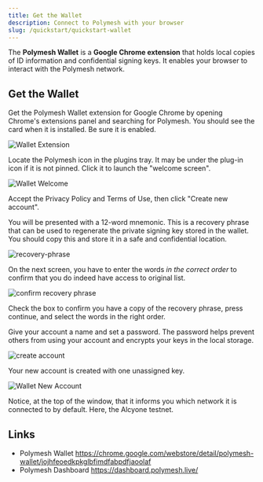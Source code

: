 ```yaml
---
title: Get the Wallet
description: Connect to Polymesh with your browser
slug: /quickstart/quickstart-wallet
---
```


The **Polymesh Wallet** is a **Google Chrome extension** that holds local copies of ID information and confidential signing keys. It enables your browser to interact with the Polymesh network.

## Get the Wallet

Get the Polymesh Wallet extension for Google Chrome by opening Chrome's extensions panel and searching for Polymesh. You should see the card when it is installed. Be sure it is enabled.

![Wallet Extension](images/wallet_extension.png)

Locate the Polymesh icon in the plugins tray. It may be under the plug-in icon if it is not pinned. Click it to launch the "welcome screen".

![Wallet Welcome](images/welcome.png)

Accept the Privacy Policy and Terms of Use, then click "Create new account".

You will be presented with a 12-word mnemonic. This is a recovery phrase that can be used to regenerate the private signing key stored in the wallet. You should copy this and store it in a safe and confidential location.

![recovery-phrase](images/recovery-phrase.png)

On the next screen, you have to enter the words _in the correct order_ to confirm that you do indeed have access to original list.

![confirm recovery phrase](images/confirm-recovery-phrase.png)

Check the box to confirm you have a copy of the recovery phrase, press continue, and select the words in the right order.

Give your account a name and set a password. The password helps prevent others from using your account and encrypts your keys in the local storage.

![create account](images/create_account.png)

Your new account is created with one unassigned key.

![Wallet New Account](images/new_account.png)

Notice, at the top of the window, that it informs you which network it is connected to by default. Here, the Alcyone testnet.

## Links

- Polymesh Wallet https://chrome.google.com/webstore/detail/polymesh-wallet/jojhfeoedkpkglbfimdfabpdfjaoolaf
- Polymesh Dashboard https://dashboard.polymesh.live/
